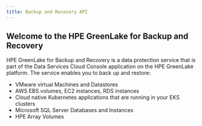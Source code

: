 ```yaml
---
title: Backup and Recovery API
---
```


## Welcome to the HPE GreenLake for Backup and Recovery
HPE GreenLake for Backup and Recovery is a data protection service that is part of the Data Services Cloud Console application on the HPE GreenLake platform. The service enables you to back up and restore:

* VMware virtual Machines and Datastores
* AWS EBS volumes, EC2 instances, RDS instances
* Cloud native Kubernetes applications that are running in your EKS clusters
* Microsoft SQL Server Databases and Instances
* HPE Array Volumes
